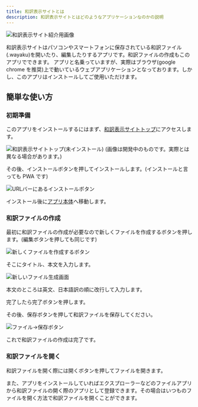 ```yaml
---
title: 和訳表示サイトとは
description: 和訳表示サイトとはどのようなアプリケーションなのかの説明
---
```


![和訳表示サイト紹介用画像](../../img/view-english.webp)

和訳表示サイトはパソコンやスマートフォンに保存されている和訳ファイル(.wayaku)を開いたり、編集したりするアプリです。和訳ファイルの作成もこのアプリでできます。
アプリと名乗っていますが、実際はブラウザ(google chrome を推奨)上で動いているウェブアプリケーションとなっております。しかし、このアプリはインストールしてご使用いただけます。

## 簡単な使い方

### 初期準備

このアプリをインストールするにはまず、[和訳表示サイトトップ](/)にアクセスします。

![和訳表示サイトトップ(未インストール)](../img/wayaku-home.png)
(画像は開発中のものです。実際とは異なる場合があります。)

その後、インストールボタンを押してインストールします。(インストールと言っても PWA です)

![URLバーにあるインストールボタン](../img/install-button.webp)

インストール後に[アプリ本体](../../app)へ移動します。

### 和訳ファイルの作成

最初に和訳ファイルの作成が必要なので新しくファイルを作成するボタンを押します。(編集ボタンを押しても同じです)

![新しくファイルを作成するボタン](../img/create-file-button.webp)

そこにタイトル、本文を入力します。

![新しいファイル生成画面](../img/edit-page.webp)

本文のところは英文、日本語訳の順に改行して入力します。

完了したら完了ボタンを押します。

その後、保存ボタンを押して和訳ファイルを保存してください。

![ファイル→保存ボタン](../img/save-button.webp)

これで和訳ファイルの作成は完了です。

### 和訳ファイルを開く

和訳ファイルを開く際には開くボタンを押してファイルを開きます。

また、アプリをインストールしていればエクスプローラーなどのファイルアプリから和訳ファイルの開く際のアプリとして登録できます。その場合はいつものファイルを開く方法で和訳ファイルを開くことができます。
